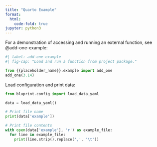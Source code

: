 ```yaml
---
title: "Quarto Example"
format:
  html:
    code-fold: true
jupyter: python3
---
```


For a demonstration of accessing and running an external function, see @add-one-example:

```python
#| label: add-one-example
#| fig-cap: "Load and run a function from project package."

from {{placeholder_name}}.example import add_one
add_one(3.14)
```

Load configuration and print data:

```python
from bluprint.config import load_data_yaml

data = load_data_yaml()

# Print file name
print(data['example'])

# Print file contents
with open(data['example'], 'r') as example_file:
  for line in example_file:
    print(line.strip().replace(',', '\t'))
```

